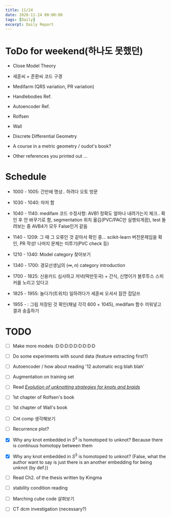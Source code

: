 ```yaml
---
title: 11/24
date: 2020-11-24 00:00:00
tags: [Daily]
excerpt: Daily Report
---
```



# ToDo for weekend(하나도 못했던)

* Close Model Theory

* 세훈씨 + 준환씨 코드 구경

* Medifarm (QRS variation, PR variation)

* Handlebodies Ref.

* Autoencoder Ref.

* Rolfsen

* Wall

* Discrete Differential Geometry

* A course in a metric geometry / oudot's book?

* Other references you printed out ...

# Schedule

* 1000 - 1005: 간만에 명상.. 하려다 오토 방문

* 1030 - 1040: 마저 함

* 1040 - 1140: medifam 코드 수정사항: AVB1 정확도 얼마나 내려가는지 체크.. 확인 후 안 바꾸기로 함, segmentation 위치 옮김(PVC/PAC만 실행되게끔), test 돌려보는 중 AVB4가 모두 False인거 같음

* 1140 - 1209: 그 때 그 오류인 것 같아서 확인 중... scikit-learn 버전문제임을 확인, PR 작성! 나머지 문제는 미루기(PVC check 등)

* 1210 - 1340: Model category 찾아보기

* 1340 - 1700: 경모선생님의 $(\infty, n)$ category introduction

* 1700 - 1825: 신용카드 심사하고 저녁(떡만둣국) + 간식, 신명이가 블루투스 스피커를 노리고 있다고

* 1825 - 1955: 놀다가(트위치) 일하려다가 세훈씨 오셔서 잠깐 잡담쓰

* 1955 - : 그림 저장된 것 확인(채널 각각 600 + 1045), medifam 함수 끼워넣고 결과 송출하기

# TODO

- [ ] Make more models :D:D:D:D:D:D:D:D:D

- [ ] Do some experiments with sound data (feature extracting first?)

- [ ] Autoencoder / how about reading '12 automatic ecg blah blah'

- [ ] Augmentation on training set

- [ ] Read [_Evolution of unknotting strategies for knots and braids_](https://arxiv.org/abs/1302.0787)

- [ ] 1st chapter of Rolfsen's book

- [ ] 1st chapter of Wall's book

- [ ] Cnt comp 생각해보기

- [ ] Recurrence plot?

- [x] Why any knot embedded in $S^3$ is homotoped to unknot? Because there is _continuus_ homotopy between  them

- [x] Why any knot embedded in $S^3$ is homotoped to unknot? (False, what the author want to say is just there is an another embedding for being unknot (by def.))

- [ ] Read Ch2. of the thesis written by Kingma

- [ ] stability condition reading

- [ ] Marching cube code 살펴보기

- [ ] CT dcm investigation (necessary?)




